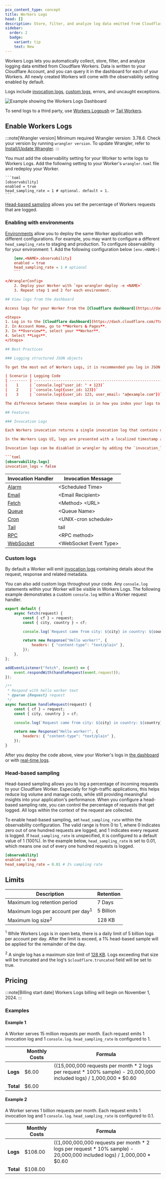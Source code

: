 ```yaml
---
pcx_content_type: concept
title: Workers Logs
head: []
description: Store, filter, and analyze log data emitted from Cloudflare Workers.
sidebar:
  order: 2
  badge:
    variant: tip
    text: New
---
```



Workers Logs lets you automatically collect, store, filter, and analyze logging data emitted from Cloudflare Workers. Data is written to your Cloudflare Account, and you can query it in the dashboard for each of your Workers. All newly created Workers will come with the observability setting enabled by default.

Logs include [invocation logs](/workers/observability/logs/workers-logs/#invocation-logs), [custom logs](/workers/observability/logs/workers-logs/#custom-logs), errors, and uncaught exceptions.

![Example showing the Workers Logs Dashboard](~/assets/images/workers-observability/preview.png)

To send logs to a third party, use [Workers Logpush](/workers/observability/logs/logpush/) or [Tail Workers](/workers/observability/logs/tail-workers/).

## Enable Workers Logs

:::note[Wrangler version]
Minimum required Wrangler version: 3.78.6. Check your version by running `wrangler version`. To update Wrangler, refer to [Install/Update Wrangler](/workers/wrangler/install-and-update/).
:::

You must add the observability setting for your Worker to write logs to Workers Logs. Add the following setting to your Worker's `wrangler.toml` file and redeploy your Worker.


<WranglerConfig>

    ```toml
    [observability]
    enabled = true
    head_sampling_rate = 1 # optional. default = 1.
    ```

<WranglerConfig>

[Head-based sampling](/workers/observability/logs/workers-logs/#head-based-sampling) allows you set the percentage of Workers requests that are logged.

### Enabling with environments

[Environments](/workers/wrangler/environments/) allow you to deploy the same Worker application with different configurations. For example, you may want to configure a different `head_sampling_rate` to staging and production. To configure observability for your environment: 1. Add the following configuration below `[env.<NAME>]`

<WranglerConfig>

````toml
	[env.<NAME>.observability]
	enabled = true
	head_sampling_rate = 1 # optional
	```

</WranglerConfig>
	2. Deploy your Worker with `npx wrangler deploy -e <NAME>`
	3. Repeat step 1 and 2 for each environment.

## View logs from the dashboard

Access logs for your Worker from the [Cloudflare dashboard](https://dash.cloudflare.com/?to=/:account/workers/services/view/:worker/production/observability/logs/).

<Steps>
1. Log in to the [Cloudflare dashboard](https://dash.cloudflare.com/?to=/:account/workers/services/view/:worker/production/observability/logs/) and select your account.
2. In Account Home, go to **Workers & Pages**.
3. In **Overview**, select your **Worker**.
4. Select **Logs**.
</Steps>

## Best Practices

### Logging structured JSON objects

To get the most out of Workers Logs, it is recommended you log in JSON format. Workers Logs automatically extracts the fields and indexes them intelligently in the database. The benefit of this structured logging technique is in how it allows you to easily segment data across any dimension for fields with unlimited cardinality. Consider the following scenarios:

| Scenario | Logging Code                                               | Event Log (Partial)                           |
| -------- | ---------------------------------------------------------- | --------------------------------------------- |
|    1     | `console.log("user_id: " + 123)`                           | `{message: "user_id: 123"}`                   |
|    2     | `console.log({user_id: 123})`                              | `{user_id: 123}`                              |
|    3     | `console.log({user_id: 123, user_email: "a@example.com"})` | `{user_id: 123, user_email: "a@example.com"}` |

The difference between these examples is in how you index your logs to enable faster queries. In scenario 1, the `user_id` is embedded within a message. To find all logs relating to a particular user_id, you would have to run a text match. In scenarios 2 and 3, your logs can be filtered against the keys `user_id` and `user_email`.

## Features

### Invocation Logs

Each Workers invocation returns a single invocation log that contains details such as the Request, Response, and related metadata. These invocation logs can be identified by the field `$cloudflare.$metadata.type = "cf-worker-event"`. Each invocation log is enriched with information available to Cloudflare in the context of the invocation.

In the Workers Logs UI, logs are presented with a localized timestamp and a message. The message is dependent on the invocation handler. For example, Fetch requests will have a message describing the request method and the request URL, while cron events will be listed as cron. Below is a list of invocation handlers along with their invocation message.

Invocation logs can be disabled in wrangler by adding the `invocation_logs = false` configuration.

```toml
[observability.logs]
invocation_logs = false
````

| Invocation Handler                                       | Invocation Message       |
| -------------------------------------------------------- | ------------------------ |
| [Alarm](/durable-objects/api/alarms/)                    | \<Scheduled Time\>       |
| [Email](/email-routing/email-workers/runtime-api/)       | \<Email Recipient\>      |
| [Fetch](/workers/runtime-apis/handlers/fetch/)           | \<Method\> \<URL\>       |
| [Queue](/queues/configuration/javascript-apis/#consumer) | \<Queue Name\>           |
| [Cron](/workers/runtime-apis/handlers/scheduled/)        | \<UNIX-cron schedule\>   |
| [Tail](/workers/runtime-apis/handlers/tail/)             | tail                     |
| [RPC](/workers/runtime-apis/rpc/)                        | \<RPC method\>           |
| [WebSocket](/workers/examples/websockets/)               | \<WebSocket Event Type\> |

### Custom logs

By default a Worker will emit [invocation logs](/workers/observability/logs/workers-logs/#invocation-logs) containing details about the request, response and related metadata.

You can also add custom logs throughout your code. Any `console.log` statements within your Worker will be visible in Workers Logs. The following example demonstrates a custom `console.log` within a Worker request handler.

<Tabs> <TabItem label="Module Worker" icon="seti:javascript">

```js
export default {
	async fetch(request) {
		const { cf } = request;
		const { city, country } = cf;

		console.log(`Request came from city: ${city} in country: ${country}`);

		return new Response("Hello worker!", {
			headers: { "content-type": "text/plain" },
		});
	},
};
```

</TabItem> <TabItem label="Service Worker" icon="seti:javascript">

```js
addEventListener("fetch", (event) => {
	event.respondWith(handleRequest(event.request));
});

/**
 * Respond with hello worker text
 * @param {Request} request
 */
async function handleRequest(request) {
	const { cf } = request;
	const { city, country } = cf;

	console.log(`Request came from city: ${city} in country: ${country}`);

	return new Response("Hello worker!", {
		headers: { "content-type": "text/plain" },
	});
}
```

</TabItem> </Tabs>

After you deploy the code above, view your Worker's logs in [the dashboard](/workers/observability/logs/workers-logs/#view-logs-from-the-dashboard) or with [real-time logs](/workers/observability/logs/real-time-logs/).

### Head-based sampling

Head-based sampling allows you to log a percentage of incoming requests to your Cloudflare Worker. Especially for high-traffic applications, this helps reduce log volume and manage costs, while still providing meaningful insights into your application's performance. When you configure a head-based sampling rate, you can control the percentage of requests that get logged. All logs within the context of the request are collected.

To enable head-based sampling, set `head_sampling_rate` within the observability configuration. The valid range is from 0 to 1, where 0 indicates zero out of one hundred requests are logged, and 1 indicates every request is logged. If `head_sampling_rate` is unspecified, it is configured to a default value of 1 (100%). In the example below, `head_sampling_rate` is set to 0.01, which means one out of every one hundred requests is logged.

<WranglerConfig>

```toml
[observability]
enabled = true
head_sampling_rate = 0.01 # 1% sampling rate
```

</WranglerConfig>

## Limits

| Description                                  | Retention |
| -------------------------------------------- | --------- |
| Maximum log retention period                 | 7 Days    |
| Maximum logs per account per day<sup>1</sup> | 5 Billion |
| Maximum log size<sup>2</sup>                 | 128 KB    |

<sup>1</sup> While Workers Logs is in open beta, there is a daily limit of 5
billion logs per account per day. After the limit is exceed, a 1% head-based
sample will be applied for the remainder of the day.

<sup>2</sup> A single log has a maximum size limit of [128
KB](/workers/platform/limits/#log-size). Logs exceeding that size will be
truncated and the log's `$cloudflare.truncated` field will be set to true.

## Pricing

:::note[Billing start date]
Workers Logs billing will begin on November 1, 2024.
:::

<Render file="workers_logs_pricing" />

### Examples

#### Example 1

A Worker serves 15 million requests per month. Each request emits 1 invocation log and 1 `console.log`. `head_sampling_rate` is configured to 1.

|           | Monthly Costs | Formula                                                                                                                |
| --------- | ------------- | ---------------------------------------------------------------------------------------------------------------------- |
| **Logs**  | $6.00         | ((15,000,000 requests per month \* 2 logs per request \* 100% sample) - 20,000,000 included logs) / 1,000,000 \* $0.60 |
| **Total** | $6.00         |                                                                                                                        |

#### Example 2

A Worker serves 1 billion requests per month. Each request emits 1 invocation log and 1 `console.log`. `head_sampling_rate` is configured to 0.1.

|           | Monthly Costs | Formula                                                                                                                  |
| --------- | ------------- | ------------------------------------------------------------------------------------------------------------------------ |
| **Logs**  | $108.00       | ((1,000,000,000 requests per month \* 2 logs per request \* 10% sample) - 20,000,000 included logs) / 1,000,000 \* $0.60 |
| **Total** | $108.00       |                                                                                                                          |

